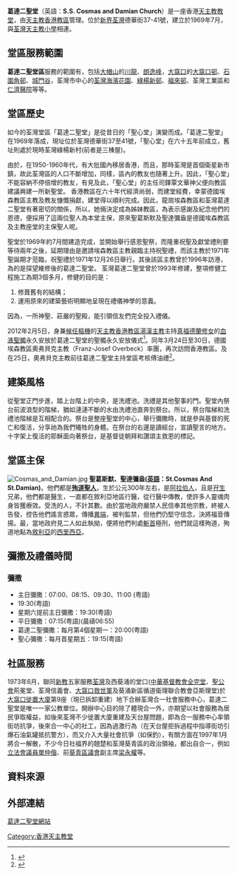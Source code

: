 {{Infobox church
| name                = 葛達二聖堂
| fullname             = 天主教香港教區葛達二聖堂
| image                = SS Cosmas & Damian Church.jpg
| location              = [[香港|香港]][[新界|新界]][[荃灣|荃灣]]德華街37-41號
| country              = {{HK}}
| denomination         = [[天主教|天主教]]
| website              = [http://cosdam.catholic.org.hk 葛達二聖堂網站]
| founded date         = 1969年7月：建造完成<br>1971年12月26日：祝聖<br>1993年：修建
| parish               =葛達二聖堂區（荃灣）
| diocese              = [[天主教香港教區|天主教香港教區]]
}}
'''葛達二聖堂'''（英語：'''S.S. Cosmas and Damian Church'''）是一座香港[[天主教|天主教]][[教堂|教堂]]，由[[天主教香港教區|天主教香港教區]]管理。位於[[新界|新界]][[荃灣|荃灣]]德華街37-41號，建立於1969年7月，與[[荃灣天主教小學|荃灣天主教小學]]相連。

== 堂區服務範圍==
'''葛達二聖堂區'''服務的範圍有，包括[[大帽山|大帽山]]的[[川龍|川龍]]、[[朗逸峰|朗逸峰]]，[[大窩口|大窩口]]的[[大窩口邨|大窩口邨]]、[[石圍角邨|石圍角邨]]、[[城門谷|城門谷]]，荃灣市中心的[[荃灣海濱花園|荃灣海濱花園]]、[[綠楊新邨|綠楊新邨]]、[[福來邨|福來邨]]、荃灣工業區和[[仁濟醫院_(香港)|仁濟醫院]]等等。

==堂區歷史==
如今的荃灣堂區「葛達二聖堂」是從昔日的「聖心堂」演變而成。「葛達二聖堂」在1969年落成，現址位於荃灣德華街37至41號，「聖心堂」在六十五年前成立，舊址則處於現時荃灣綠楊新村(前者是三棟屋)。

由於，在1950-1960年代，有大批國內移居香港，而且，那時荃灣是首個衛星新市鎮，故此荃灣區的人口不斷增加，同樣，區內的教友也隨著上升。因此，「聖心堂」不能容納不停倍增的教友，有見及此，「聖心堂」的主任司鐸覃文華神父便向教區建議興建一所新聖堂。
香港教區在六十年代經濟尚弱，而建堂經費，幸蒙德國埃森教區主教及教友慷慨捐獻，建堂得以順利完成。因此，龍崗埃森教區和荃灣葛達二聖堂有著密切的關係，所以，她倆決定成為姊妹教區，為表示感謝及紀念他們的恩德，便採用了這兩位聖人為本堂主保，原來聖葛斯默及聖達彌盎是德國埃森教區及主教座堂的主保聖人呢。

聖堂於1969年約7月間建造完成，並開始舉行感恩聖祭，而隆重祝聖及獻堂禮則要等待兩年之後，延期理由是邀請埃森教區主教親臨主持祝聖禮，而該主教於1971年聖誕期才蒞臨，祝聖禮於1971年12月26日舉行。其後該區主教曾於1996年訪港，為的是探望維修後的葛達二聖堂。 
荃灣葛達二聖堂曾於1993年修建，整項修健工程施工為期3個多月，修健的目的是：
# 修葺舊有的結構；
# 運用原來的建築藝術明顯地呈現在禮儀神學的意義。
因為，一所神聖、莊嚴的聖殿，能引領信友們完全投入禮儀。

2012年2月5日，身兼[[樞機|候任樞機]]的[[天主教香港教區|天主教香港教區]][[湯漢|湯漢]][[香港主教|主教]]主持[[真福德蘭修女|真福德蘭修女]]的[[聖髑|血液聖髑]]永久安放於葛達二聖堂的聖髑永久安放儀式<ref>{{cite web|language=zh-hant |publisher=[[香港蘋果日報|蘋果日報]]  |date=2012年2月5日 |title=德蘭修女「血液聖髑」永久放香港 }}</ref>。同年3月24日至30日，德國埃森教區奧弗貝克主教（Franz-Josef Overbeck）率團，再次訪問香港教區。及在25日，奧弗貝克主教前往葛達二聖堂主持堂區考核傅油禮<ref>{{cite web|language=zh-hant |publisher=[[公教報|公教報]]  |date=2012年3月31日 |title=埃森主教訪港 }}</ref>。

==建築風格==
從聖堂正門步進，踏上台階上的中央，是洗禮池。洗禮是其他聖事的門。聖堂內祭台前波浪型的階梯，猶如漣漣不斷的水由洗禮池直奔到祭台。所以，祭台階梯和洗禮池階梯是互相配合的。祭台是整座聖堂的中心，舉行彌撒時，就是參與基督的死亡和復活，分享祂為我們犧牲的身體。在祭台的右邊是讀經台，宣讀聖言的地方。十字架上復活的耶穌面向著祭台，是基督徒朝拜和讚頌主救恩的標記。

==堂區主保==
[[File:Cosmas_and_Damian.jpg|thumb]]
{{main|聖葛斯默和聖達彌盎}}
'''聖葛斯默、聖達彌盎([[英語|英語]]：St.Cosmas And St.Damian)'''。他們都是'''[[殉道|殉道]][[聖人|聖人]]'''，生於公元300年左右，是[[阿拉伯人|阿拉伯人]]，且是[[孖生|孖生]]兄弟，他們都是醫生，一直都在敘利亞地區行醫，從行醫中傳教，使許多人靈魂肉身皆獲療效。受洗的人，不計其數。由於當地政府嚴禁人民信奉其他宗教，終被人告發，控告他們謠言惑眾，傳播[[異端|異端]]，被判監禁，但他們仍堅守信念，決將福音傳揚。最，當地政府見二人如此執拗，便將他們判處[[斬首|斬首]]極刑，他們就這樣殉道，殉道地點為[[敘利亞|敘利亞]]的[[西里西亞|西里西亞]]。

==彌撒及禮儀時間==
===彌撒===
*主日彌撒：07:00、08:15、09:30、11:00 (粤語)
*19:30(粤語)
*星期六提前主日彌撒：19:30(粤語)
*平日彌撒：07:15(粤語)(晨禱06:55)
*葛達二聖彌撒：每月第4個星期一：20:00(粤語)
*聖心彌撒：每月首星期五：19:15(粤語)

==社區服務==
1973年6月，聯同[[新教|新教]]五家服務[[荃灣|荃灣]]及西葵涌的堂口([[中華基督教會|中華基督教會]][[全完堂|全完堂]]、[[聖公會|聖公會]]荊冕堂、荃灣信義會、[[大窩口|大窩口]][[救世軍|救世軍]]及葵涌新區循道衛理聯合教會亞斯理堂)於[[大窩口邨|大窩口徙置大廈]]第9座（現已拆卸重建）地下合辦荃灣合一社會服務中心，葛達二聖堂是唯一一家公教單位。開辦中心目的除了體現合一外，亦期望以社會服務為居民爭取權益，如後來荃灣不少徙置大廈重建及天台屋問題，即為合一服務中心率領街坊抗爭，後來合一中心的社工，因為過激行為（在天台屋拒拆過程中指導街坊引爆石油氣罐抵抗警方），而又介入大量社會抗爭（如保釣），有關方面在1997年1月將合一解散，不少今日社福界的翹楚和荃灣葵青區的政治領袖，都出自合一，例如[[香港特別行政區立法會|立法會議員]][[單仲偕|單仲偕]]、前[[葵青區議會|葵青區議會]]副主席[[梁永權|梁永權]]等。

==資料來源==
<div class="references-small">
<references></references>
</div>

==外部連結==
[http://cosdam.catholic.org.hk 葛達二聖堂網站]

{{香港天主教教堂}}

[[Category:香港天主教堂|Category:香港天主教堂]]